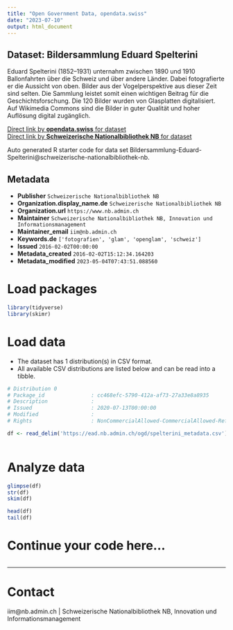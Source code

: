 ```yaml
---
title: "Open Government Data, opendata.swiss"
date: "2023-07-10"
output: html_document
---
```


## Dataset: Bildersammlung Eduard Spelterini

Eduard Spelterini (1852–1931) unternahm zwischen 1890 und 1910 Ballonfahrten über die Schweiz und über andere Länder. Dabei fotografierte er die Aussicht von oben. Bilder aus der Vogelperspektive aus dieser Zeit sind selten. Die Sammlung leistet somit einen wichtigen Beitrag für die Geschichtsforschung. Die 120 Bilder wurden von Glasplatten digitalisiert. Auf Wikimedia Commons sind die Bilder in guter Qualität und hoher Auflösung digital zugänglich.

[Direct link by **opendata.swiss** for dataset](https://opendata.swiss/de/dataset/bildersammlung-eduard-spelterini)<br>
[Direct link by **Schweizerische Nationalbibliothek NB** for dataset](https://www.nb.admin.ch/snl/de/home/ueber-uns/gs/sammlungen/fotografien/spelterini.html)

Auto generated R starter code for data set Bildersammlung-Eduard-Spelterini@schweizerische-nationalbibliothek-nb.

## Metadata

- **Publisher** `Schweizerische Nationalbibliothek NB`
- **Organization.display_name.de** `Schweizerische Nationalbibliothek NB`
- **Organization.url** `https://www.nb.admin.ch`
- **Maintainer** `Schweizerische Nationalbibliothek NB, Innovation und Informationsmanagement`
- **Maintainer_email** `iim@nb.admin.ch`
- **Keywords.de** `['fotografien', 'glam', 'openglam', 'schweiz']`
- **Issued** `2016-02-02T00:00:00`
- **Metadata_created** `2016-02-02T15:12:34.164203`
- **Metadata_modified** `2023-05-04T07:43:51.088560`


# Load packages

```r

library(tidyverse)
library(skimr)

```

# Load data

-   The dataset has 1 distribution(s) in CSV format.
-   All available CSV distributions are listed below and can be read into a tibble.

```r

# Distribution 0
# Package_id               : cc468efc-5790-412a-af73-27a33e8a8935
# Description              : 
# Issued                   : 2020-07-13T00:00:00
# Modified                 : 
# Rights                   : NonCommercialAllowed-CommercialAllowed-ReferenceNotRequired

df <- read_delim('https://ead.nb.admin.ch/ogd/spelterini_metadata.csv')



```

# Analyze data

```r

glimpse(df)
str(df)
skim(df)

head(df)
tail(df)

```

# Continue your code here...

```r

```

------------------------------------------------------------------------

# Contact

iim@nb.admin.ch | Schweizerische Nationalbibliothek NB, Innovation und Informationsmanagement
